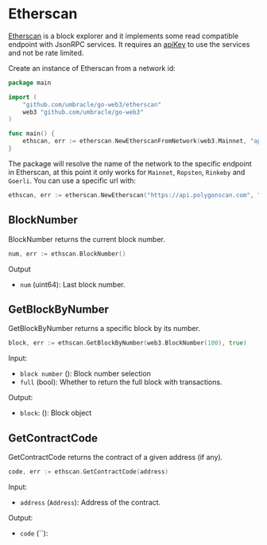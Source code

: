 

# Etherscan

[Etherscan](https://etherscan.io/) is a block explorer and it implements some read compatible endpoint with JsonRPC services. It requires an [apiKey](https://docs.etherscan.io/getting-started/viewing-api-usage-statistics) to use the services and not be rate limited.

Create an instance of Etherscan from a network id:

```go
package main

import (
    "github.com/umbracle/go-web3/etherscan"
    web3 "github.com/umbracle/go-web3"
)

func main() {
    ethscan, err := etherscan.NewEtherscanFromNetwork(web3.Mainnet, "apiKey")
}
```

The package will resolve the name of the network to the specific endpoint in Etherscan, at this point it only works for `Mainnet`, `Ropsten`, `Rinkeby` and `Goerli`. You can use a specific url with:

```go
ethscan, err := etherscan.NewEtherscan("https://api.polygonscan.com", "apiKey")
```

## BlockNumber

<GoDocLink href="etherscan#Etherscan.BlockNumber">BlockNumber</GoDocLink> returns the current block number.

```go
num, err := ethscan.BlockNumber()
```

Output

- `num` (uint64): Last block number.

## GetBlockByNumber

<GoDocLink href="etherscan#Etherscan.GetBlockByNumber">GetBlockByNumber</GoDocLink> returns a specific block by its number.

```go
block, err := ethscan.GetBlockByNumber(web3.BlockNumber(100), true)
```

Input:

- `block number` (): Block number selection
- `full` (bool): Whether to return the full block with transactions.

Output:

- `block`: (): Block object

## GetContractCode

<GoDocLink href="etherscan#Etherscan.GetContractCode">GetContractCode</GoDocLink> returns the contract of a given address (if any).

```go
code, err := ethscan.GetContractCode(address)
```

Input:

- `address` (`Address`): Address of the contract.

Output:

- `code` (``):
